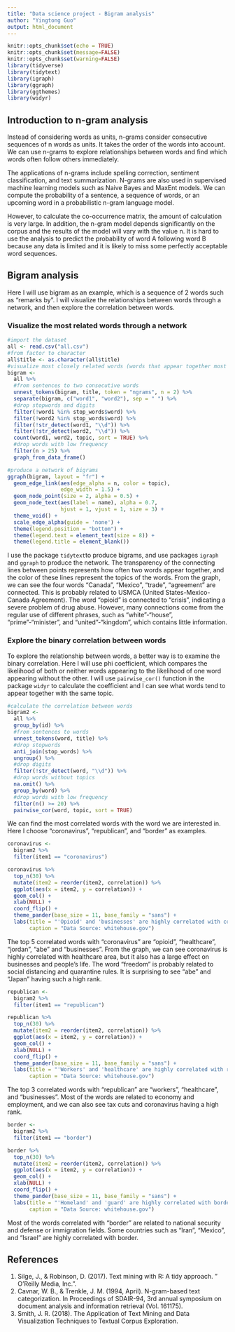 ```yaml
---
title: "Data science project - Bigram analysis"
author: "Yingtong Guo"
output: html_document
---
```


```r
knitr::opts_chunk$set(echo = TRUE)
knitr::opts_chunk$set(message=FALSE)
knitr::opts_chunk$set(warning=FALSE)
library(tidyverse)
library(tidytext)
library(igraph)
library(ggraph)
library(ggthemes)
library(widyr)
```

## Introduction to n-gram analysis
Instead of considering words as units, n-grams consider consecutive sequences of n words as units. It takes the order of the words into account. We can use n-grams to explore relationships between words and find which words often follow others immediately.

The applications of n-grams include spelling correction, sentiment classification, and text summarization. N-grams are also used in supervised machine learning models such as Naive Bayes and MaxEnt models. We can compute the probability of a sentence, a sequence of words, or an upcoming word in a probabilistic n-gram language model.

However, to calculate the co-occurrence matrix, the amount of calculation is very large. In addition, the n-gram model depends significantly on the corpus and the results of the model will vary with the value n. It is hard to use the analysis to predict the probability of word A following word B because any data is limited and it is likely to miss some perfectly acceptable word sequences.

## Bigram analysis
Here I will use bigram as an example, which is a sequence of 2 words such as "remarks by". I will visualize the relationships between words through a network, and then explore the correlation between words.

### Visualize the most related words through a network
```r
#import the dataset
all <- read.csv("all.csv")
#from factor to character
all$title <- as.character(all$title)
#visualize most closely related words (words that appear together most often)
bigram <-
  all %>%
  #from sentences to two consecutive words
  unnest_tokens(bigram, title, token = "ngrams", n = 2) %>%
  separate(bigram, c("word1", "word2"), sep = " ") %>%
  #drop stopwords and digits
  filter(!word1 %in% stop_words$word) %>%
  filter(!word2 %in% stop_words$word) %>%
  filter(!str_detect(word1, "\\d")) %>%
  filter(!str_detect(word2, "\\d")) %>%
  count(word1, word2, topic, sort = TRUE) %>%
  #drop words with low frequency
  filter(n > 25) %>%
  graph_from_data_frame()

#produce a network of bigrams
ggraph(bigram, layout = "fr") +
  geom_edge_link(aes(edge_alpha = n, color = topic), 
                 edge_width = 1.5) +
  geom_node_point(size = 2, alpha = 0.5) +
  geom_node_text(aes(label = name), alpha = 0.7,
                 hjust = 1, vjust = 1, size = 3) +
  theme_void() +
  scale_edge_alpha(guide = 'none') +
  theme(legend.position = "bottom") +
  theme(legend.text = element_text(size = 8)) +
  theme(legend.title = element_blank())
```

I use the package `tidytext`to produce bigrams, and use packages `igraph` and `ggraph` to produce the network. The transparency of the connecting lines between points represents how often two words appear together, and the color of these lines represent the topics of the words. From the graph, we can see the four words "Canada", "Mexico", "trade", "agreement" are connected. This is probably related to USMCA (United States-Mexico-Canada Agreement). The word "opioid" is connected to "crisis", indicating a severe problem of drug abuse. However, many connections come from the regular use of different phrases, such as "white"-"house", "prime"-"minister", and "united"-"kingdom", which contains little information.

### Explore the binary correlation between words
To explore the relationship between words, a better way is to examine the binary correlation. Here I will use phi coefficient, which compares the likelihood of both or neither words appearing to the likelihood of one word appearing without the other. I will use `pairwise_cor()` function in the package `widyr` to calculate the coefficient and I can see what words tend to appear together with the same topic.

```r
#calculate the correlation between words
bigram2 <-
  all %>% 
  group_by(id) %>%
  #from sentences to words
  unnest_tokens(word, title) %>%  
  #drop stopwords
  anti_join(stop_words) %>%   
  ungroup() %>%
  #drop digits
  filter(!str_detect(word, "\\d")) %>%
  #drop words without topics
  na.omit() %>%
  group_by(word) %>%
  #drop words with low frequency
  filter(n() >= 20) %>%
  pairwise_cor(word, topic, sort = TRUE)
```

We can find the most correlated words with the word we are interested in. Here I choose "coronavirus", "republican", and "border" as examples.

```r
coronavirus <-
  bigram2 %>%
  filter(item1 == "coronavirus")

coronavirus %>%
  top_n(30) %>%
  mutate(item2 = reorder(item2, correlation)) %>% 
  ggplot(aes(x = item2, y = correlation)) +
  geom_col() +
  xlab(NULL) +
  coord_flip() +
  theme_pander(base_size = 11, base_family = "sans") +
  labs(title = "'Opioid' and 'businesses' are highly correlated with coronavirus",
       caption = "Data Source: whitehouse.gov")
```

The top 5 correlated words with "coronavirus" are "opioid", "healthcare", "jordan", "abe" and "businesses". From the graph, we can see coronavirus is highly correlated with healthcare area, but it also has a large effect on businesses and people's life. The word "freedom" is probably related to social distancing and quarantine rules. It is surprising to see "abe" and "Japan" having such a high rank.

```r
republican <-
  bigram2 %>%
  filter(item1 == "republican")

republican %>%
  top_n(30) %>%
  mutate(item2 = reorder(item2, correlation)) %>% 
  ggplot(aes(x = item2, y = correlation)) +
  geom_col() +
  xlab(NULL) +
  coord_flip() +
  theme_pander(base_size = 11, base_family = "sans") +
  labs(title = "'Workers' and 'healthcare' are highly correlated with republican",
       caption = "Data Source: whitehouse.gov")
```

The top 3 correlated words with "republican" are "workers", "healthcare", and "businesses". Most of the words are related to economy and employment, and we can also see tax cuts and coronavirus having a high rank. 

```r
border <-
  bigram2 %>%
  filter(item1 == "border")

border %>%
  top_n(30) %>%
  mutate(item2 = reorder(item2, correlation)) %>% 
  ggplot(aes(x = item2, y = correlation)) +
  geom_col() +
  xlab(NULL) +
  coord_flip() +
  theme_pander(base_size = 11, base_family = "sans") +
  labs(title = "'Homeland' and 'guard' are highly correlated with border",
       caption = "Data Source: whitehouse.gov")
```

Most of the words correlated with "border" are related to national security and defense or immigration fields. Some countries such as "Iran", "Mexico", and "Israel" are highly correlated with border.

## References
1. Silge, J., & Robinson, D. (2017). Text mining with R: A tidy approach. " O'Reilly Media, Inc.".
2. Cavnar, W. B., & Trenkle, J. M. (1994, April). N-gram-based text categorization. In Proceedings of SDAIR-94, 3rd annual symposium on document analysis and information retrieval (Vol. 161175).
3. Smith, J. R. (2018). The Application of Text Mining and Data Visualization Techniques to Textual Corpus Exploration.